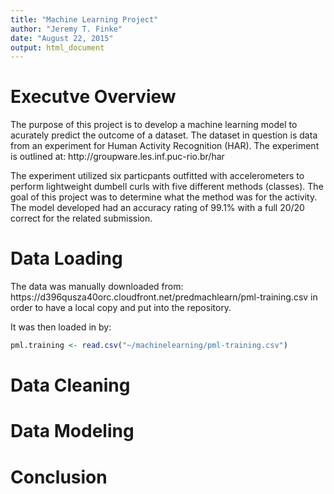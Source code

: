 ```yaml
---
title: "Machine Learning Project"
author: "Jeremy T. Finke"
date: "August 22, 2015"
output: html_document
---
```


# Executve Overview

The purpose of this project is to develop a machine learning model to acurately predict the outcome of a dataset. The dataset in question is data from an experiment for Human Activity Recognition (HAR). The experiment is outlined at:  http://groupware.les.inf.puc-rio.br/har  

The experiment utilized six particpants outfitted with accelerometers to perform lightweight dumbell curls with five different methods (classes). The goal of this project was to determine what the method was for the activity.  The model developed had an accuracy rating of 99.1% with a full 20/20 correct for the related submission.

# Data Loading
The data was manually downloaded from: https://d396qusza40orc.cloudfront.net/predmachlearn/pml-training.csv in order to have a local copy and put into the repository.

It was then loaded in by:
```r
pml.training <- read.csv("~/machinelearning/pml-training.csv")
```

# Data Cleaning


# Data Modeling


# Conclusion